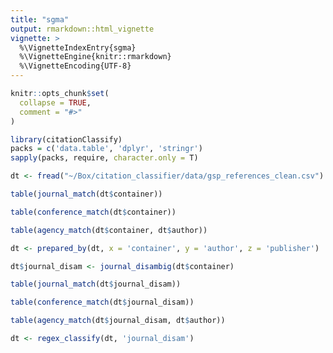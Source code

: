 ```yaml
---
title: "sgma"
output: rmarkdown::html_vignette
vignette: >
  %\VignetteIndexEntry{sgma}
  %\VignetteEngine{knitr::rmarkdown}
  %\VignetteEncoding{UTF-8}
---
```


```r
knitr::opts_chunk$set(
  collapse = TRUE,
  comment = "#>"
)
```

```r
library(citationClassify)
packs = c('data.table', 'dplyr', 'stringr')
sapply(packs, require, character.only = T)
```

```r
dt <- fread("~/Box/citation_classifier/data/gsp_references_clean.csv")
```

```r
table(journal_match(dt$container))
```

```r
table(conference_match(dt$container))
```

```r
table(agency_match(dt$container, dt$author))
```
```r
dt <- prepared_by(dt, x = 'container', y = 'author', z = 'publisher')
```

```r
dt$journal_disam <- journal_disambig(dt$container)
```

```r
table(journal_match(dt$journal_disam))
```

```r
table(conference_match(dt$journal_disam))
```

```r
table(agency_match(dt$journal_disam, dt$author))
```

```r
dt <- regex_classify(dt, 'journal_disam')
```

